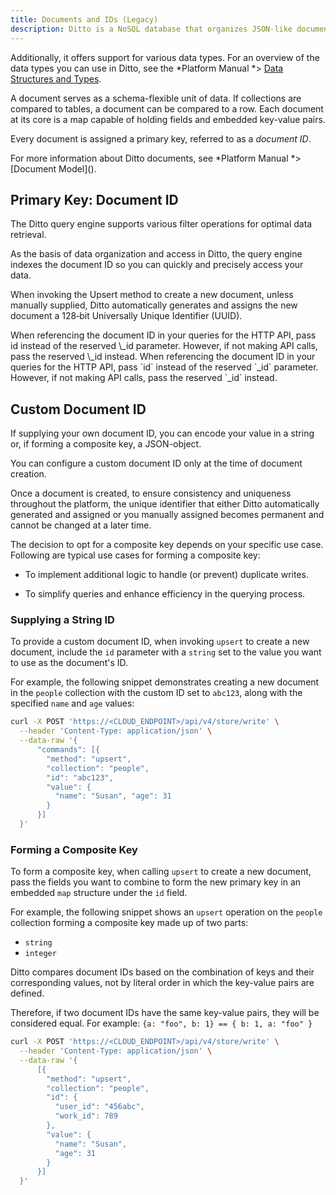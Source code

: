 ---
title: Documents and IDs (Legacy)
description: Ditto is a NoSQL database that organizes JSON-like documents into collections. Unlike JSON, with Ditto you can apply updates directly to the document, ensuring sync across all connected peers.
---

Additionally, it offers support for various data types. For an overview of the data types you can use in Ditto, see the *Platform Manual *> [Data Structures and Types]().

A document serves as a schema-flexible unit of data. If collections are compared to tables, a document can be compared to a row. Each document at its core is a map capable of holding fields and embedded key-value pairs.

Every document is assigned a primary key, referred to as a *document ID*.


<Info>
For more information about Ditto documents, see *Platform Manual *> [Document Model]().
</Info>


## Primary Key: Document ID


The Ditto query engine supports various filter operations for optimal data retrieval.

As the basis of data organization and access in Ditto, the query engine indexes the document ID so you can quickly and precisely access your data.

When invoking the Upsert method to create a new document, unless manually supplied, Ditto automatically generates and assigns the new document a 128‑bit Universally Unique Identifier (UUID).

<Info>
  When referencing the document ID in your queries for the HTTP API, pass id instead of the reserved \_id parameter. However, if not making API calls, pass the reserved \_id instead.

</Info>


<Info>
When referencing the document ID in your queries for the HTTP API, pass `id` instead of the reserved `_id` parameter. However, if not making API calls, pass the reserved `_id` instead.
</Info>

## Custom Document ID
If supplying your own document ID, you can encode your value in a string or, if forming a composite key, a JSON-object.


<Info>
You can configure a custom document ID only at the time of document creation.

Once a document is created, to ensure consistency and uniqueness throughout the platform, the unique identifier that either Ditto automatically generated and assigned or you manually assigned becomes permanent and cannot be changed at a later time.
</Info>


The decision to opt for a composite key depends on your specific use case. Following are typical use cases for forming a composite key:&#x20;

- To implement additional logic to handle (or prevent) duplicate writes.

- To simplify queries and enhance efficiency in the querying process.

### Supplying a String ID

To provide a custom document ID, when invoking `upsert` to create a new document, include the `id` parameter with a `string` set to the value you want to use as the document's ID.&#x20;

For example, the following snippet demonstrates creating a new document in the `people` collection with the custom ID set to `abc123`, along with the specified `name` and `age` values:


```bash cURL
curl -X POST 'https://<CLOUD_ENDPOINT>/api/v4/store/write' \
  --header 'Content-Type: application/json' \
  --data-raw '{
      "commands": [{
        "method": "upsert",
        "collection": "people",
        "id": "abc123",
        "value": {
          "name": "Susan", "age": 31
        }
      }]
  }'
```


### Forming a Composite Key

To form a composite key, when calling `upsert` to create a new document, pass the fields you want to combine to form the new primary key in an embedded `map` structure under the `id` field.

For example, the following snippet shows an `upsert` operation on the `people` collection forming a composite key made up of two parts:

- `string`
- `integer`


<Info>
Ditto compares document IDs based on the combination of keys and their corresponding values, not by literal order in which the key-value pairs are defined.

Therefore, if two document IDs have the same key-value pairs, they will be considered equal. For example:
`{a: "foo", b: 1} == { b: 1, a: "foo" }`
</Info>

```bash cURL
curl -X POST 'https://<CLOUD_ENDPOINT>/api/v4/store/write' \
  --header 'Content-Type: application/json' \
  --data-raw '{
      [{
        "method": "upsert",
        "collection": "people",
        "id": {
          "user_id": "456abc",
          "work_id": 789
        },
        "value": {
          "name": "Susan",
          "age": 31
        }
      }]
  }'
```
